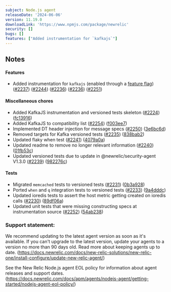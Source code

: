 ---
subject: Node.js agent
releaseDate: '2024-06-06'
version: 11.19.0
downloadLink: 'https://www.npmjs.com/package/newrelic'
security: []
bugs: []
features: ["Added instrumentation for `kafkajs`"]
---

## Notes

#### Features

* Added instrumentation for `kafkajs` (enabled through a [feature flag](https://github.com/newrelic/node-newrelic/blob/f003ee78204149c7905cb17cb4f084aeac1ba751/documentation/feature-flags.md#kakfajs_instrumentation)) ([#2237](https://github.com/newrelic/node-newrelic/pull/2237)) ([#2244](https://github.com/newrelic/node-newrelic/pull/2244)) ([#2236](https://github.com/newrelic/node-newrelic/pull/2236)) ([#2236](https://github.com/newrelic/node-newrelic/pull/2236)) ([#2251](https://github.com/newrelic/node-newrelic/pull/2251))


#### Miscellaneous chores

* Added KafkaJS instrumentation and versioned tests skeleton ([#2224](https://github.com/newrelic/node-newrelic/pull/2224)) ([fc13916](https://github.com/newrelic/node-newrelic/commit/fc13916b94b813d028270dfccfed292af91875fb))
* Added KafkaJS to compatibility list ([#2254](https://github.com/newrelic/node-newrelic/pull/2254)) ([f003ee7](https://github.com/newrelic/node-newrelic/commit/f003ee78204149c7905cb17cb4f084aeac1ba751))
* Implemented DT header injection for message specs ([#2250](https://github.com/newrelic/node-newrelic/pull/2250)) ([3e6bc6d](https://github.com/newrelic/node-newrelic/commit/3e6bc6d5485fd6e236c6f0a58922d698c00c920f))
* Removed targets for Kafka versioned tests ([#2235](https://github.com/newrelic/node-newrelic/pull/2235)) ([838bab2](https://github.com/newrelic/node-newrelic/commit/838bab2ff425f5acb111a19f397760ed01c1bdde))
* Updated flaky when test ([#2241](https://github.com/newrelic/node-newrelic/pull/2241)) ([4079a0a](https://github.com/newrelic/node-newrelic/commit/4079a0ae38e584181eec284963560341941c5dd3))
* Updated readme to remove no longer relevant information ([#2240](https://github.com/newrelic/node-newrelic/pull/2240)) ([01fb53c](https://github.com/newrelic/node-newrelic/commit/01fb53cfe3c7df63bc2ef03d85991edb159569a6))
* Updated versioned tests due to update in @newrelic/security-agent V1.3.0 ([#2239](https://github.com/newrelic/node-newrelic/pull/2239)) ([982276c](https://github.com/newrelic/node-newrelic/commit/982276cd4fca57bbf64219e846a0a93cdfb3400b))

#### Tests

* Migrated `memcached` tests to versioned tests ([#2231](https://github.com/newrelic/node-newrelic/pull/2231)) ([0b3a928](https://github.com/newrelic/node-newrelic/commit/0b3a9284dc5bdc7755d176739186ea3c15cde23e))
* Ported `when` and `q` integration tests to versioned tests ([#2233](https://github.com/newrelic/node-newrelic/pull/2233)) ([9a4dddc](https://github.com/newrelic/node-newrelic/commit/9a4dddc64ce69ea63866d1ebaf6b86b9234c99ea))
* Updated ioredis tests to assert the host metric getting created on ioredis calls ([#2230](https://github.com/newrelic/node-newrelic/pull/2230)) ([89df06a](https://github.com/newrelic/node-newrelic/commit/89df06a6b885f8789e68d2b8047bada61db62e24))
* Updated unit tests that were missing constructing specs at instrumentation source ([#2252](https://github.com/newrelic/node-newrelic/pull/2252)) ([54ab238](https://github.com/newrelic/node-newrelic/commit/54ab238436717b5a248f40374e174f1b19217a0c))


### Support statement:

We recommend updating to the latest agent version as soon as it's available. If you can't upgrade to the latest version, update your agents to a version no more than 90 days old. Read more about keeping agents up to date. (https://docs.newrelic.com/docs/new-relic-solutions/new-relic-one/install-configure/update-new-relic-agent/)

See the New Relic Node.js agent EOL policy for information about agent releases and support dates. (https://docs.newrelic.com/docs/apm/agents/nodejs-agent/getting-started/nodejs-agent-eol-policy/)
